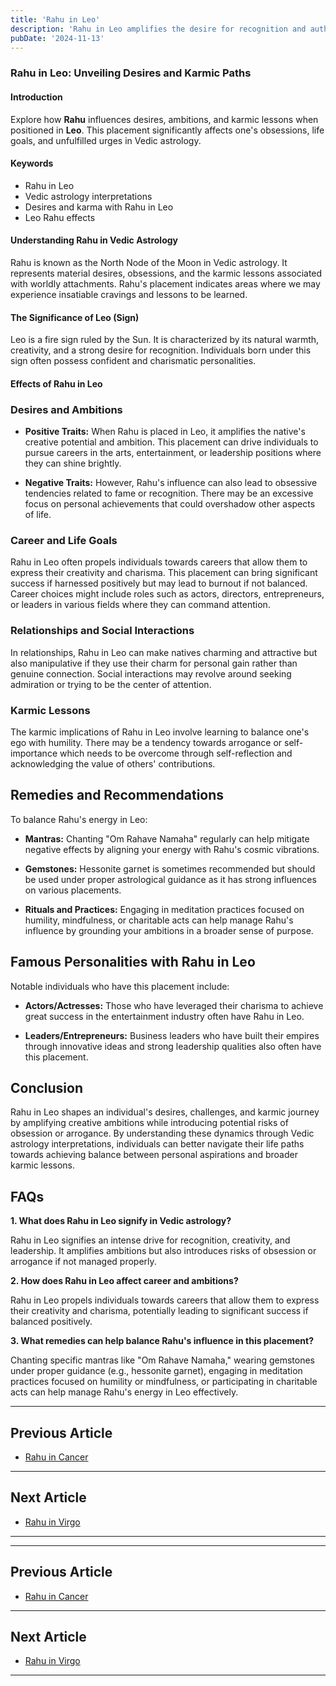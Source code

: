 ```yaml
---
title: 'Rahu in Leo'
description: 'Rahu in Leo amplifies the desire for recognition and authority. Individuals are charismatic, ambitious, and seek leadership roles, but must guard against arrogance and egoism.'
pubDate: '2024-11-13'
---
```


### Rahu in Leo: Unveiling Desires and Karmic Paths

#### Introduction

Explore how **Rahu** influences desires, ambitions, and karmic lessons when positioned in **Leo**. This placement significantly affects one's obsessions, life goals, and unfulfilled urges in Vedic astrology.

#### Keywords

- Rahu in Leo
- Vedic astrology interpretations
- Desires and karma with Rahu in Leo
- Leo Rahu effects

#### Understanding Rahu in Vedic Astrology

Rahu is known as the North Node of the Moon in Vedic astrology. It represents material desires, obsessions, and the karmic lessons associated with worldly attachments. Rahu's placement indicates areas where we may experience insatiable cravings and lessons to be learned.

#### The Significance of Leo (Sign)

Leo is a fire sign ruled by the Sun. It is characterized by its natural warmth, creativity, and a strong desire for recognition. Individuals born under this sign often possess confident and charismatic personalities.

#### Effects of Rahu in Leo

### Desires and Ambitions

- **Positive Traits:** When Rahu is placed in Leo, it amplifies the native's creative potential and ambition. This placement can drive individuals to pursue careers in the arts, entertainment, or leadership positions where they can shine brightly.
  
- **Negative Traits:** However, Rahu's influence can also lead to obsessive tendencies related to fame or recognition. There may be an excessive focus on personal achievements that could overshadow other aspects of life.

### Career and Life Goals

Rahu in Leo often propels individuals towards careers that allow them to express their creativity and charisma. This placement can bring significant success if harnessed positively but may lead to burnout if not balanced. Career choices might include roles such as actors, directors, entrepreneurs, or leaders in various fields where they can command attention.

### Relationships and Social Interactions

In relationships, Rahu in Leo can make natives charming and attractive but also manipulative if they use their charm for personal gain rather than genuine connection. Social interactions may revolve around seeking admiration or trying to be the center of attention.

### Karmic Lessons

The karmic implications of Rahu in Leo involve learning to balance one's ego with humility. There may be a tendency towards arrogance or self-importance which needs to be overcome through self-reflection and acknowledging the value of others' contributions.

## Remedies and Recommendations

To balance Rahu's energy in Leo:

- **Mantras:** Chanting "Om Rahave Namaha" regularly can help mitigate negative effects by aligning your energy with Rahu's cosmic vibrations.
  
- **Gemstones:** Hessonite garnet is sometimes recommended but should be used under proper astrological guidance as it has strong influences on various placements.
  
- **Rituals and Practices:** Engaging in meditation practices focused on humility, mindfulness, or charitable acts can help manage Rahu's influence by grounding your ambitions in a broader sense of purpose.

## Famous Personalities with Rahu in Leo

Notable individuals who have this placement include:

- **Actors/Actresses:** Those who have leveraged their charisma to achieve great success in the entertainment industry often have Rahu in Leo.
  
- **Leaders/Entrepreneurs:** Business leaders who have built their empires through innovative ideas and strong leadership qualities also often have this placement.

## Conclusion

Rahu in Leo shapes an individual's desires, challenges, and karmic journey by amplifying creative ambitions while introducing potential risks of obsession or arrogance. By understanding these dynamics through Vedic astrology interpretations, individuals can better navigate their life paths towards achieving balance between personal aspirations and broader karmic lessons.

## FAQs

**1. What does Rahu in Leo signify in Vedic astrology?**

Rahu in Leo signifies an intense drive for recognition, creativity, and leadership. It amplifies ambitions but also introduces risks of obsession or arrogance if not managed properly.

**2. How does Rahu in Leo affect career and ambitions?**

Rahu in Leo propels individuals towards careers that allow them to express their creativity and charisma, potentially leading to significant success if balanced positively.

**3. What remedies can help balance Rahu's influence in this placement?**

Chanting specific mantras like "Om Rahave Namaha," wearing gemstones under proper guidance (e.g., hessonite garnet), engaging in meditation practices focused on humility or mindfulness, or participating in charitable acts can help manage Rahu's energy in Leo effectively.

---

## Previous Article
- [Rahu in Cancer](/blogs-md/0808_Rahu_in_Rashi/080804_Rahu_in_Cancer.mdx)

---

## Next Article
- [Rahu in Virgo](/blogs-md/0808_Rahu_in_Rashi/080806_Rahu_in_Virgo.mdx)

---
---

## Previous Article
- [Rahu in Cancer](080804_Rahu_in_Cancer.mdx)

---

## Next Article
- [Rahu in Virgo](080806_Rahu_in_Virgo.mdx)

---
